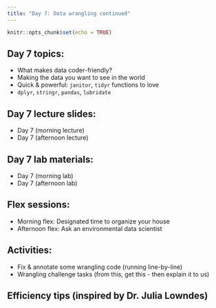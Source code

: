 ```yaml
---
title: "Day 7: Data wrangling continued"
---
```


```r
knitr::opts_chunk$set(echo = TRUE)
```

## Day 7 topics: 

- What makes data coder-friendly?
- Making the data you want to see in the world
- Quick & powerful: `janitor`, `tidyr` functions to love
- `dplyr`, `stringr`, `pandas`, `lubridate`

## Day 7 lecture slides:

- Day 7 (morning lecture)
- Day 7 (afternoon lecture)

## Day 7 lab materials:

- Day 7 (morning lab)
- Day 7 (afternoon lab)

## Flex sessions:

- Morning flex: Designated time to organize your house
- Afternoon flex: Ask an environmental data scientist

## Activities:

- Fix & annotate some wrangling code (running line-by-line)
- Wrangling challenge tasks (from this, get this - then explain it to us)

## Efficiency tips (inspired by Dr. Julia Lowndes)

